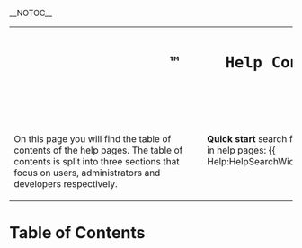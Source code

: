 __NOTOC__
<table  class="start" style="width:100%">
	<tr>
		<td colspan=2 >
			<h1 style="text-align:center;">  
                  {{PRODUCT}}&#8482;	 Help Content
        	</h1>
        	<br />
<div style="width:55%;float:left;">
<p align="justify">On this page you will find the table of contents of the {{PRODUCT}} help pages.  The table of contents is split into three sections that focus on users, administrators and developers respectively.</p>
</div>
<div style="width:40%;float:left;margin-left:5%;">  
'''Quick start'''
search for a topic in help pages:
{{ Help:HelpSearchWidget }}
</div>
     	</td>
    </tr>
</table>

= Table of Contents =

{{Help:TOC}}